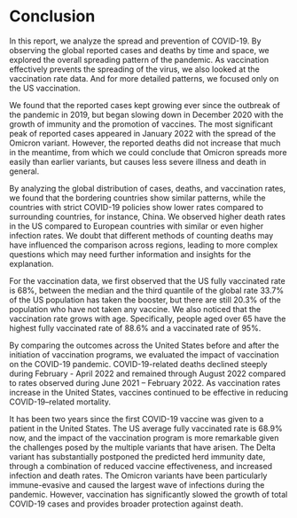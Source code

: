 # Conclusion

In this report, we analyze the spread and prevention of COVID-19. By observing the global reported cases and deaths by time and space, we explored the overall spreading pattern of the pandemic. As vaccination effectively prevents the spreading of the virus, we also looked at the vaccination rate data. And for more detailed patterns, we focused only on the US vaccination.

We found that the reported cases kept growing ever since the outbreak of the pandemic in 2019, but began slowing down in December 2020 with the growth of immunity and the promotion of vaccines. The most significant peak of reported cases appeared in January 2022 with the spread of the Omicron variant. However, the reported deaths did not increase that much in the meantime, from which we could conclude that Omicron spreads more easily than earlier variants, but causes less severe illness and death in general.

By analyzing the global distribution of cases, deaths, and vaccination rates, we found that the bordering countries show similar patterns,  while the countries with strict COVID-19 policies show lower rates compared to surrounding countries, for instance, China. We observed higher death rates in the US compared to European countries with similar or even higher infection rates. We doubt that different methods of counting deaths may have influenced the comparison across regions, leading to more complex questions which may need further information and insights for the explanation.

For the vaccination data, we first observed that the US fully vaccinated rate is 68%, between the median and the third quantile of the global rate 33.7% of the US population has taken the booster, but there are still 20.3% of the population who have not taken any vaccine. We also noticed that the vaccination rate grows with age. Specifically, people aged over 65 have the highest fully vaccinated rate of 88.6% and a vaccinated rate of 95%. 

By comparing the outcomes across the United States before and after the initiation of vaccination programs, we evaluated the impact of vaccination on the COVID-19 pandemic. COVID-19-related deaths declined steeply during February - April 2022 and remained through August 2022 compared to rates observed during June 2021 – February 2022. As vaccination rates increase in the United States, vaccines continued to be effective in reducing COVID-19–related mortality.

It has been two years since the first COVID-19 vaccine was given to a patient in the United States. The US average fully vaccinated rate is 68.9% now, and the impact of the vaccination program is more remarkable given the challenges posed by the multiple variants that have arisen. The Delta variant has substantially postponed the predicted herd immunity date, through a combination of reduced vaccine effectiveness, and increased infection and death rates. The Omicron variants have been particularly immune-evasive and caused the largest wave of infections during the pandemic. However, vaccination has significantly slowed the growth of total COVID-19 cases and provides broader protection against death.
